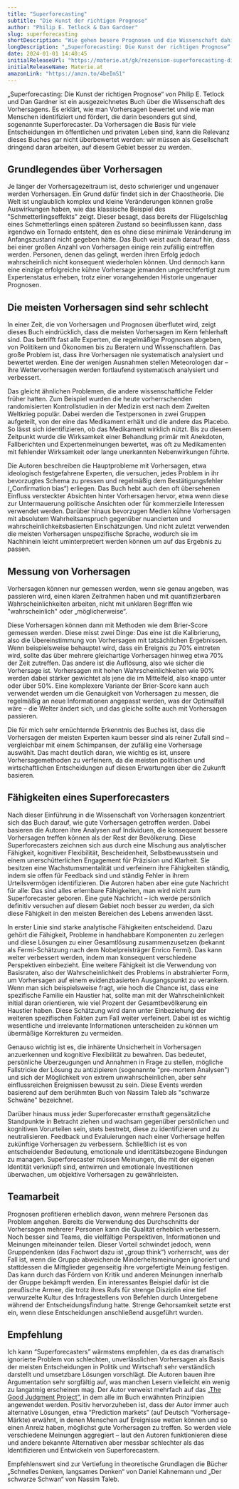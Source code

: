 ```yaml
---
title: "Superforecasting"
subtitle: "Die Kunst der richtigen Prognose"
author: "Philip E. Tetlock & Dan Gardner"
slug: superforecasting
shortDescription: "Wie gehen besere Prognosen und die Wissenschaft dahinter."
longDescription: "„Superforecasting: Die Kunst der richtigen Prognose“ von Philip E. Tetlock und Dan Gardner ist ein überaus ausgezeichnetes Buch über die Wissenschaft der Vorhersage, wie man Prognosen verbessern kann und warum man keiner Vorhersage glauben sollte, wenn die Person dahinter nicht eine Liste all ihrer richtigen und falschen Vorhersagen aus der Vergangenheit bereitstellt."
date: 2024-01-01 14:40:45
initialReleaseUrl: "https://materie.at/gk/rezension-superforecasting-die-kunst-der-richtigen-prognose/"
initialReleaseName: Materie.at
amazonLink: "https://amzn.to/4beImS1"
---
```


„Superforecasting: Die Kunst der richtigen Prognose“ von Philip E. Tetlock und Dan Gardner ist ein ausgezeichnetes Buch über die Wissenschaft des Vorhersagens. Es erklärt, wie man Vorhersagen bewertet und wie man Menschen identifiziert und fördert, die darin besonders gut sind, sogenannte Superforecaster. Da Vorhersagen die Basis für viele Entscheidungen im öffentlichen und privaten Leben sind, kann die Relevanz dieses Buches gar nicht überbewertet werden: wir müssen als Gesellschaft dringend daran arbeiten, auf diesem Gebiet besser zu werden.

## Grundlegendes über Vorhersagen
Je länger der Vorhersagezeitraum ist, desto schwieriger und ungenauer werden Vorhersagen. Ein Grund dafür findet sich in der Chaostheorie. Die Welt ist unglaublich komplex und kleine Veränderungen können große Auswirkungen haben, wie das klassische Beispiel des "Schmetterlingseffekts" zeigt. Dieser besagt, dass bereits der Flügelschlag eines Schmetterlings einen späteren Zustand so beeinflussen kann, dass irgendwo ein Tornado entsteht, den es ohne diese minimale Veränderung im Anfangszustand nicht gegeben hätte. Das Buch weist auch darauf hin, dass bei einer großen Anzahl von Vorhersagen einige rein zufällig eintreffen werden. Personen, denen das gelingt, werden ihren Erfolg jedoch wahrscheinlich nicht konsequent wiederholen können. Und dennoch kann eine einzige erfolgreiche kühne Vorhersage jemanden ungerechtfertigt zum Expertenstatus erheben, trotz einer vorangehenden Historie ungenauer Prognosen.

## Die meisten Vorhersagen sind sehr schlecht
In einer Zeit, die von Vorhersagen und Prognosen überflutet wird, zeigt dieses Buch eindrücklich, dass die meisten Vorhersagen im Kern fehlerhaft sind. Das betrifft fast alle Experten, die regelmäßige Prognosen abgeben, von Politikern und Ökonomen bis zu Beratern und Wissenschaftlern. Das große Problem ist, dass ihre Vorhersagen nie systematisch analysiert und bewertet werden. Eine der wenigen Ausnahmen stellen Meteorologen dar – ihre Wettervorhersagen werden fortlaufend systematisch analysiert und verbessert. 

Das gleicht ähnlichen Problemen, die andere wissenschaftliche Felder früher hatten. Zum Beispiel wurden die heute vorherrschenden randomisierten Kontrollstudien in der Medizin erst nach dem Zweiten Weltkrieg populär. Dabei werden die Testpersonen in zwei Gruppen aufgeteilt, von der eine das Medikament erhält und die andere das Placebo. So lässt sich identifizieren, ob das Medikament wirklich nützt. Bis zu diesem Zeitpunkt wurde die Wirksamkeit einer Behandlung primär mit Anekdoten, Fallberichten und Expertenmeinungen bewertet, was oft zu Medikamenten mit fehlender Wirksamkeit oder lange unerkannten Nebenwirkungen führte. 

Die Autoren beschreiben die Hauptprobleme mit Vorhersagen, etwa ideologisch festgefahrene Experten, die versuchen, jedes Problem in ihr bevorzugtes Schema zu pressen und regelmäßig dem Bestätigungsfehler („Confirmation bias“) erliegen. Das Buch hebt auch den oft übersehenen Einfluss versteckter Absichten hinter Vorhersagen hervor, etwa wenn diese zur Untermauerung politische Ansichten oder für kommerzielle Interessen verwendet werden. Darüber hinaus bevorzugen Medien kühne Vorhersagen mit absolutem Wahrheitsanspruch gegenüber nuancierten und wahrscheinlichkeitsbasierten Einschätzungen. Und nicht zuletzt verwenden die meisten Vorhersagen unspezifische Sprache, wodurch sie im Nachhinein leicht uminterpretiert werden können um auf das Ergebnis zu passen.

## Messung von Vorhersagen
Vorhersagen können nur gemessen werden, wenn sie genau angeben, was passieren wird, einen klaren Zeitrahmen haben und mit quantifizierbaren Wahrscheinlichkeiten arbeiten, nicht mit unklaren Begriffen wie "wahrscheinlich" oder „möglicherweise“. 

Diese Vorhersagen können dann mit Methoden wie dem Brier-Score gemessen werden. Diese misst zwei Dinge: Das eine ist die Kalibrierung, also die Übereinstimmung von Vorhersagen mit tatsächlichen Ergebnissen. Wenn beispielsweise behauptet wird, dass ein Ereignis zu 70% eintreten wird, sollte das über mehrere gleichartige Vorhersagen hinweg etwa 70% der Zeit zutreffen. Das andere ist die Auflösung, also wie sicher die Vorhersage ist. Vorhersagen mit hohen Wahrscheinlichkeiten wie 90% werden dabei stärker gewichtet als jene die im Mittelfeld, also knapp unter oder über 50%. Eine komplexere Variante der Brier-Score kann auch verwendet werden um die Genauigkeit von Vorhersagen zu messen, die regelmäßig an neue Informationen angepasst werden, was der Optimalfall wäre – die Welter ändert sich, und das gleiche sollte auch mit Vorhersagen passieren. 

Die für mich sehr ernüchternde Erkenntnis des Buches ist, dass die Vorhersagen der meisten Experten kaum besser sind als reiner Zufall sind – vergleichbar mit einem Schimpansen, der zufällig eine Vorhersage auswählt. Das macht deutlich daran, wie wichtig es ist, unsere Vorhersagemethoden zu verfeinern, da die meisten politischen und wirtschaftlichen Entscheidungen auf diesen Erwartungen über die Zukunft basieren. 

## Fähigkeiten eines Superforecasters
Nach dieser Einführung in die Wissenschaft von Vorhersagen konzentriert sich das Buch darauf, wie gute Vorhersagen getroffen werden. Dabei basieren die Autoren ihre Analysen auf Individuen, die konsequent bessere Vorhersagen treffen können als der Rest der Bevölkerung. Diese Superforecasters zeichnen sich aus durch eine Mischung aus analytischer Fähigkeit, kognitiver Flexibilität, Bescheidenheit, Selbstbewusstsein und einem unerschütterlichen Engagement für Präzision und Klarheit. Sie besitzen eine Wachstumsmentalität und verfeinern ihre Fähigkeiten ständig, indem sie offen für Feedback sind und ständig Fehler in ihrem Urteilsvermögen identifizieren. Die Autoren haben aber eine gute Nachricht für alle: Das sind alles erlernbare Fähigkeiten, man wird nicht zum Superforecaster geboren. Eine gute Nachricht – ich werde persönlich definitiv versuchen auf diesem Gebiet noch besser zu werden, da sich diese Fähigkeit in den meisten Bereichen des Lebens anwenden lässt. 

In erster Linie sind starke analytische Fähigkeiten entscheidend. Dazu gehört die Fähigkeit, Probleme in handhabbare Komponenten zu zerlegen und diese Lösungen zu einer Gesamtlösung zusammenzusetzen (bekannt als Fermi-Schätzung nach dem Nobelpreisträger Enrico Fermi). Das kann weiter verbessert werden, indem man konsequent verschiedene Perspektiven einbezieht. Eine weitere Fähigkeit ist die Verwendung von Basisraten, also der Wahrscheinlichkeit des Problems in abstrahierter Form, um Vorhersagen auf einem evidenzbasierten Ausgangspunkt zu verankern. Wenn man sich beispielsweise fragt, wie hoch die Chance ist, dass eine spezifische Familie ein Haustier hat, sollte man mit der Wahrscheinlichkeit initial daran orientieren, wie viel Prozent der Gesamtbevölkerung ein Haustier haben. Diese Schätzung wird dann unter Einbeziehung der weiteren spezifischen Fakten zum Fall weiter verfeinert. Dabei ist es wichtig wesentliche und irrelevante Informationen unterscheiden zu können um übermäßige Korrekturen zu vermeiden.

Genauso wichtig ist es, die inhärente Unsicherheit in Vorhersagen anzuerkennen und kognitive Flexibilität zu bewahren. Das bedeutet, persönliche Überzeugungen und Annahmen in Frage zu stellen, mögliche Fallstricke der Lösung zu antizipieren (sogenannte "pre-mortem Analysen") und sich der Möglichkeit von extrem unwahrscheinlichen, aber sehr einflussreichen Ereignissen bewusst zu sein. Diese Events werden basierend auf dem berühmten Buch von Nassim Taleb als "schwarze Schwäne" bezeichnet.

Darüber hinaus muss jeder Superforecaster ernsthaft gegensätzliche Standpunkte in Betracht ziehen und wachsam gegenüber persönlichen und kognitiven Vorurteilen sein, stets bestrebt, diese zu identifizieren und zu neutralisieren. Feedback und Evaluierungen nach einer Vorhersage helfen zukünftige Vorhersagen zu verbessern. Schließlich ist es von entscheidender Bedeutung, emotionale und identitätsbezogene Bindungen zu managen. Superforecaster müssen Meinungen, die mit der eigenen Identität verknüpft sind, entwirren und emotionale Investitionen überwachen, um objektive Vorhersagen zu gewährleisten.

## Teamarbeit
Prognosen profitieren erheblich davon, wenn mehrere Personen das Problem angehen. Bereits die Verwendung des Durchschnitts der Vorhersagen mehrerer Personen kann die Qualität erheblich verbessern. Noch besser sind Teams, die vielfältige Perspektiven, Informationen und Meinungen miteinander teilen. Dieser Vorteil schwindet jedoch, wenn Gruppendenken (das Fachwort dazu ist „group think“) vorherrscht, was der Fall ist, wenn die Gruppe abweichende Minderheitsmeinungen ignoriert und stattdessen die Mittglieder gegenseitig ihre vorgefertigte Meinung festigen. Das kann durch das Fördern von Kritik und anderen Meinungen innerhalb der Gruppe bekämpft werden. Ein interessantes Beispiel dafür ist die preußische Armee, die trotz ihres Rufs für strenge Disziplin eine tief verwurzelte Kultur des Infragestellens von Befehlen durch Untergebene während der Entscheidungsfindung hatte. Strenge Gehorsamkeit setzte erst ein, wenn diese Entscheidungen anschließend ausgeführt wurden.

## Empfehlung
Ich kann “Superforecasters” wärmstens empfehlen, da es das dramatisch ignorierte Problem von schlechten, unverlässlichen Vorhersagen als Basis der meisten Entscheidungen in Politik und Wirtschaft sehr verständlich darstellt und umsetzbare Lösungen vorschlägt. Die Autoren bauen ihre Argumentation sehr sorgfältig auf, was manchen Lesern vielleicht ein wenig zu langatmig erscheinen mag. Der Autor verweist mehrfach auf das [„The Good Judgment Project”](https://www.gjopen.com/ ), in dem alle im Buch erwähnten Prinzipien angewendet werden. Positiv hervorzuheben ist, dass der Autor immer auch alternative Lösungen, etwa “Prediction markets” (auf Deutsch “Vorhersage-Märkte) erwähnt, in denen Menschen auf Ereignisse wetten können und so einen Anreiz haben, möglichst gute Vorhersagen zu treffen. So werden viele verschiedene Meinungen aggregiert – laut den Autoren funktionieren diese und andere bekannte Alternativen aber messbar schlechter als das Identifizieren und Entwickeln von Superforecastern. 

Empfehlenswert sind zur Vertiefung in theoretische Grundlagen die Bücher „Schnelles Denken, langsames Denken“ von Daniel Kahnemann und „Der schwarze Schwan“ von Nassim Taleb.
